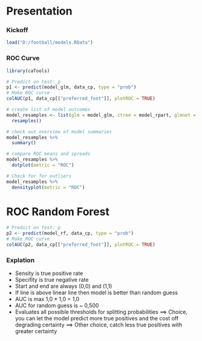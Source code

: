 # Presentation

### Kickoff
```r
load("D:/football/models.RData")
```


### ROC Curve 
```r
library(caTools)

# Predict on test: p
p1 <- predict(model_glm, data_cp, type = "prob")
# Make ROC curve
colAUC(p1, data_cp[["preferred_foot"]], plotROC = TRUE)
```

```r
# create list of model outcomes
model_resamples <- list(glm = model_glm, ctree = model_rpart, glmnet = model_glmnet, randomforest = model_rf) %>% 
  resamples()

# check out overview of model summaries
model_resamples %>% 
  summary()

# compare ROC means and spreads
model_resamples %>% 
  dotplot(metric = "ROC")

# Check for for outliers 
model_resamples %>% 
  densityplot(metric = "ROC")
```

# ROC Random Forest

```r
# Predict on test: p
p2 <- predict(model_rf, data_cp, type = "prob")
# Make ROC curve
colAUC(p2, data_cp[["preferred_foot"]], plotROC = TRUE)
```

### Explation

- Sensity is true positive rate
- Specifity is true negative rate
- Start and end are always (0,0) and (1,1)
- If line is above linear line then model is better than random guess
- AUC is max 1,0 * 1,0 = 1,0
- AUC for random guess is ~ 0,500
- Evaluates all possible thresholds for splitting probabilities
==> Choice, you can let the model predict more true positives and the cost off degrading certainty
==> Other choice, catch less true positives with greater certainty
